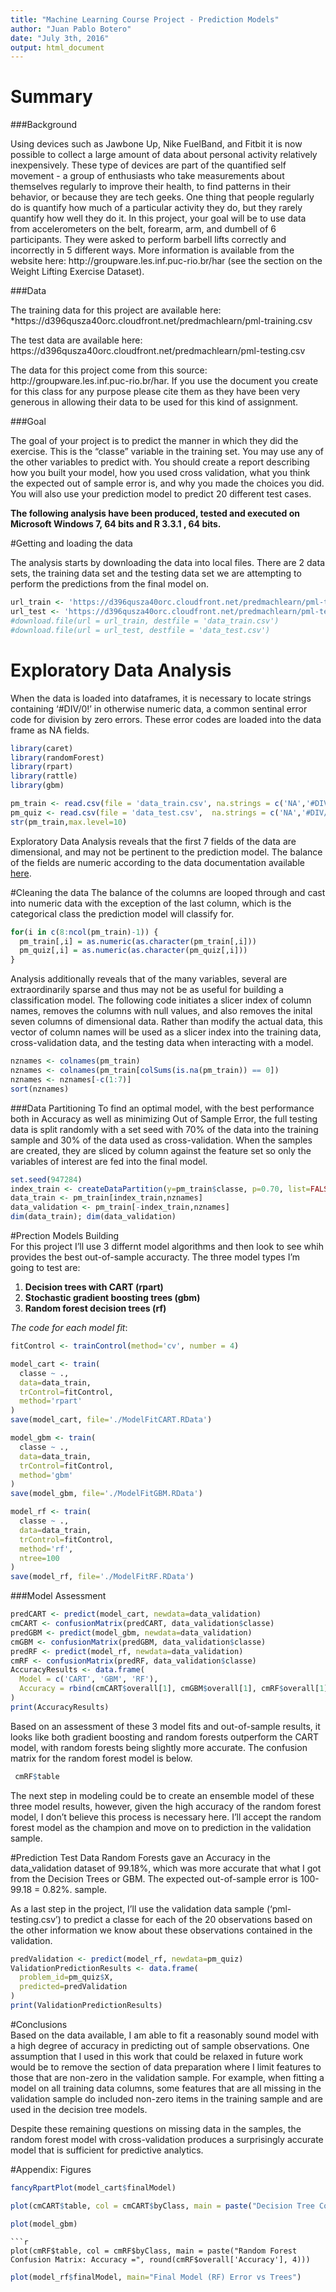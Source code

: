 ```yaml
---
title: "Machine Learning Course Project - Prediction Models"
author: "Juan Pablo Botero"
date: "July 3th, 2016"
output: html_document
---
```

# Summary  

###Background

Using devices such as Jawbone Up, Nike FuelBand, and Fitbit it is now possible to collect a large amount of data about personal activity relatively inexpensively. These type of devices are part of the quantified self movement - a group of enthusiasts who take measurements about themselves regularly to improve their health, to find patterns in their behavior, or because they are tech geeks. One thing that people regularly do is quantify how much of a particular activity they do, but they rarely quantify how well they do it. In this project, your goal will be to use data from accelerometers on the belt, forearm, arm, and dumbell of 6 participants. They were asked to perform barbell lifts correctly and incorrectly in 5 different ways. More information is available from the website here: http://groupware.les.inf.puc-rio.br/har (see the section on the Weight Lifting Exercise Dataset).

###Data

The training data for this project are available here: *https://d396qusza40orc.cloudfront.net/predmachlearn/pml-training.csv

The test data are available here: https://d396qusza40orc.cloudfront.net/predmachlearn/pml-testing.csv

The data for this project come from this source: http://groupware.les.inf.puc-rio.br/har. If you use the document you create for this class for any purpose please cite them as they have been very generous in allowing their data to be used for this kind of assignment.

###Goal

The goal of your project is to predict the manner in which they did the exercise. This is the "classe" variable in the training set. You may use any of the other variables to predict with. You should create a report describing how you built your model, how you used cross validation, what you think the expected out of sample error is, and why you made the choices you did. You will also use your prediction model to predict 20 different test cases.

**The following analysis have been produced, tested and executed on Microsoft Windows 7, 64 bits and R 3.3.1 , 64 bits.**

#Getting and loading the data

The analysis starts by downloading the data into local files. There are 2 data sets, the training data set and the testing data set we are attempting to perform the predictions from the final model on.

```r
url_train <- 'https://d396qusza40orc.cloudfront.net/predmachlearn/pml-training.csv'
url_test <- 'https://d396qusza40orc.cloudfront.net/predmachlearn/pml-testing.csv'
#download.file(url = url_train, destfile = 'data_train.csv')
#download.file(url = url_test, destfile = 'data_test.csv')
```

# Exploratory Data Analysis  
When the data is loaded into dataframes, it is necessary to locate strings containing '#DIV/0!' in otherwise numeric data, a common sentinal error code for division by zero errors. These error codes are loaded into the data frame as NA fields.   
```r
library(caret)
library(randomForest)
library(rpart)
library(rattle)
library(gbm)
```
```r
pm_train <- read.csv(file = 'data_train.csv', na.strings = c('NA','#DIV/0!',''))
pm_quiz <- read.csv(file = 'data_test.csv',  na.strings = c('NA','#DIV/0!',''))
str(pm_train,max.level=10)
``` 
Exploratory Data Analysis reveals that the first 7 fields of the data are dimensional, and may not be pertinent to the prediction model. The balance of the fields are numeric according to the data documentation available [here](http://groupware.les.inf.puc-rio.br/har). 


#Cleaning the data
The balance of the columns are looped through and cast into numeric data with the exception of the last column, which is the categorical class the prediction model will classify for.

```r
for(i in c(8:ncol(pm_train)-1)) {
  pm_train[,i] = as.numeric(as.character(pm_train[,i]))
  pm_quiz[,i] = as.numeric(as.character(pm_quiz[,i]))
}
```  
Analysis additionally reveals that of the many variables, several are extraordinarily sparse and thus may not be as useful for building a classification model. The following code initiates a slicer index of column names, removes the columns with null values, and also removes the inital seven columns of dimensional data. Rather than modify the actual data, this vector of column names will be used as a slicer index into the training data, cross-validation data, and the testing data when interacting with a model.

```r
nznames <- colnames(pm_train)
nznames <- colnames(pm_train[colSums(is.na(pm_train)) == 0])
nznames <- nznames[-c(1:7)]
sort(nznames)
```  

###Data Partitioning
To find an optimal model, with the best performance both in Accuracy as well as minimizing Out of Sample Error, the full testing data is split randomly with a set seed with 70% of the data into the training sample and 30% of the data used as cross-validation. When the samples are created, they are sliced by column against the feature set so only the variables of interest are fed into the final model.

```r
set.seed(947284)
index_train <- createDataPartition(y=pm_train$classe, p=0.70, list=FALSE)
data_train <- pm_train[index_train,nznames]
data_validation <- pm_train[-index_train,nznames]
dim(data_train); dim(data_validation)
```

#Prection Models Building  
For this project I'll use 3 differnt model algorithms and then look to see whih provides the best out-of-sample accuracty. The three model types I'm going to test are:

1. **Decision trees with CART (rpart)**
2. **Stochastic gradient boosting trees (gbm)**
3. **Random forest decision trees (rf)**

*The code for each model fit*:

```r
fitControl <- trainControl(method='cv', number = 4)
```

```r
model_cart <- train(
  classe ~ ., 
  data=data_train,
  trControl=fitControl,
  method='rpart'
)
save(model_cart, file='./ModelFitCART.RData')

model_gbm <- train(
  classe ~ ., 
  data=data_train,
  trControl=fitControl,
  method='gbm'
)
save(model_gbm, file='./ModelFitGBM.RData')

model_rf <- train(
  classe ~ ., 
  data=data_train,
  trControl=fitControl,
  method='rf',
  ntree=100
)
save(model_rf, file='./ModelFitRF.RData')

```  
###Model Assessment
```r
predCART <- predict(model_cart, newdata=data_validation)
cmCART <- confusionMatrix(predCART, data_validation$classe)
predGBM <- predict(model_gbm, newdata=data_validation)
cmGBM <- confusionMatrix(predGBM, data_validation$classe)
predRF <- predict(model_rf, newdata=data_validation)
cmRF <- confusionMatrix(predRF, data_validation$classe)
AccuracyResults <- data.frame(
  Model = c('CART', 'GBM', 'RF'),
  Accuracy = rbind(cmCART$overall[1], cmGBM$overall[1], cmRF$overall[1])
)
print(AccuracyResults)
```  
Based on an assessment of these 3 model fits and out-of-sample results, it looks like both gradient boosting and random forests outperform the CART model, with random forests being slightly more accurate. The confusion matrix for the random forest model is below.
```r
 cmRF$table
```  
The next step in modeling could be to create an ensemble model of these three model results, however, given the high accuracy of the random forest model, I don't believe this process is necessary here. I'll accept the random forest model as the champion and move on to prediction in the validation sample.

#Prediction Test Data
Random Forests gave an Accuracy in the data_validation dataset of 99.18%, which was more accurate that what I got from the Decision Trees or GBM. The expected out-of-sample error is 100-99.18 = 0.82%. sample.

As a last step in the project, I'll use the validation data sample ('pml-testing.csv') to predict a classe for each of the 20 observations based on the other information we know about these observations contained in the validation. 
```r
predValidation <- predict(model_rf, newdata=pm_quiz)
ValidationPredictionResults <- data.frame(
  problem_id=pm_quiz$X,
  predicted=predValidation
)
print(ValidationPredictionResults)
```  

#Conclusions  
Based on the data available, I am able to fit a reasonably sound model with a high degree of accuracy in predicting out of sample observations. One assumption that I used in this work that could be relaxed in future work would be to remove the section of data preparation where I limit features to those that are non-zero in the validation sample. For example, when fitting a model on all training data columns, some features that are all missing in the validation sample do included non-zero items in the training sample and are used in the decision tree models.

Despite these remaining questions on missing data in the samples, the random forest model with cross-validation produces a surprisingly accurate model that is sufficient for predictive analytics.

#Appendix: Figures  


```r
fancyRpartPlot(model_cart$finalModel)
```  

```r
plot(cmCART$table, col = cmCART$byClass, main = paste("Decision Tree Confusion Matrix: Accuracy =", round(cmCART$overall['Accuracy'], 4)))
```  


```r
plot(model_gbm)
```  

``` 
```r
plot(cmRF$table, col = cmRF$byClass, main = paste("Random Forest Confusion Matrix: Accuracy =", round(cmRF$overall['Accuracy'], 4)))
``` 


```r
plot(model_rf$finalModel, main="Final Model (RF) Error vs Trees")
```  